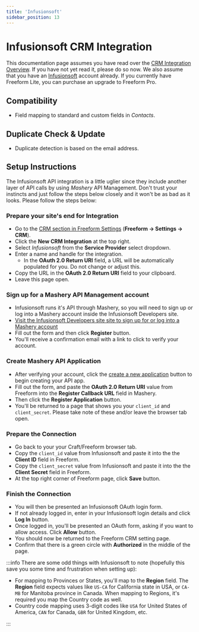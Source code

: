 ```yaml
---
title: 'Infusionsoft'
sidebar_position: 13
---
```



# Infusionsoft CRM Integration<Badge type="pro" text="Pro" /><Badge type="feature" text="3.1.0+" />

This documentation page assumes you have read over the [CRM Integration Overview](./index.mdx#crm). If you have not yet read it, please do so now. We also assume that you have an [Infusionsoft](https://keap.com/infusionsoft) account already. If you currently have Freeform Lite, you can purchase an upgrade to Freeform Pro.

## Compatibility

- Field mapping to standard and custom fields in _Contacts_.

## Duplicate Check & Update

- Duplicate detection is based on the email address.

## Setup Instructions

The Infusionsoft API integration is a little uglier since they include another layer of API calls by using _Mashery_ API Management. Don't trust your instincts and just follow the steps below closely and it won't be as bad as it looks. Please follow the steps below:

<VerticalStepWrapper>

<StepMarkdown>

### Prepare your site's end for Integration

- Go to the [CRM section in Freeform Settings](../configuration/settings.mdx#crm) (**Freeform → Settings → CRM**).
- Click the **New CRM Integration** at the top right.
- Select _Infusionsoft_ from the **Service Provider** select dropdown.
- Enter a name and handle for the integration.
  - In the **OAuth 2.0 Return URI** field, a URL will be automatically populated for you. Do not change or adjust this.
- Copy the URL in the **OAuth 2.0 Return URI** field to your clipboard.
- Leave this page open.

</StepMarkdown>

<StepMarkdown>

### Sign up for a Mashery API Management account

- Infusionsoft runs it's API through Mashery, so you will need to sign up or log into a Mashery account inside the Infusionsoft Developers site.
- [Visit the Infusionsoft Developers site site to sign up for or log into a Mashery account](https://keys.developer.infusionsoft.com/apps/myapps)
- Fill out the form and then click **Register** button.
- You'll receive a confirmation email with a link to click to verify your account.

</StepMarkdown>

<StepMarkdown>

### Create Mashery API Application

- After verifying your account, click the [create a new application](https://keys.developer.infusionsoft.com/apps/register) button to begin creating your API app.
- Fill out the form, and paste the **OAuth 2.0 Return URI** value from Freeform into the **Register Callback URL** field in Mashery.
- Then click the **Register Application** button.
- You'll be returned to a page that shows you your `client_id` and `client_secret`. Please take note of these and/or leave the browser tab open.

</StepMarkdown>

<StepMarkdown>

### Prepare the Connection

- Go back to your your Craft/Freeform browser tab.
- Copy the `client_id` value from Infusionsoft and paste it into the the **Client ID** field in Freeform.
- Copy the `client_secret` value from Infusionsoft and paste it into the the **Client Secret** field in Freeform.
- At the top right corner of Freeform page, click **Save** button.

</StepMarkdown>

<StepMarkdown>

### Finish the Connection

- You will then be presented an Infusionsoft OAuth login form.
- If not already logged in, enter in your Infusionsoft login details and click **Log In** button.
- Once logged in, you'll be presented an OAuth form, asking if you want to allow access. Click **Allow** button.
- You should now be returned to the Freeform CRM setting page.
- Confirm that there is a green circle with **Authorized** in the middle of the page.

</StepMarkdown>

</VerticalStepWrapper>

:::info
There are some odd things with Infusionsoft to note (hopefully this save you some time and frustration when setting up):

- For mapping to Provinces or States, you'll map to the **Region** field. The **Region** field expects values like `US-CA` for California state in USA, or `CA-MB` for Manitoba province in Canada. When mapping to Regions, it's required you map the Country code as well.
- Country code mapping uses 3-digit codes like `USA` for United States of America, `CAN` for Canada, `GBR` for United Kingdom, etc.

:::

